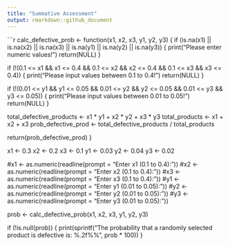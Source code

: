 ---
title: "Summative Assessment"
output: rmarkdown::github_document
---

```{r}
calc_defective_prob <- function(x1, x2, x3, y1, y2, y3) {
  if (is.na(x1) || is.na(x2) || is.na(x3) || is.na(y1) || is.na(y2) || is.na(y3)) {
    print("Please enter numeric values!")
    return(NULL)
  }
  
  if (!(0.1 <= x1 && x1 <= 0.4 && 0.1 <= x2 && x2 <= 0.4 && 0.1 <= x3 && x3 <= 0.4)) {
    print("Please input values between 0.1 to 0.4!")
    return(NULL)
  }
  
  if (!(0.01 <= y1 && y1 <= 0.05 && 0.01 <= y2 && y2 <= 0.05 && 0.01 <= y3 && y3 <= 0.05)) {
    print("Please input values between 0.01 to 0.05!")
    return(NULL)
  }
  
  total_defective_products <- x1 * y1 + x2 * y2 + x3 * y3
  total_products <- x1 + x2 + x3
  prob_defective_prod <- total_defective_products / total_products
  
  return(prob_defective_prod)
}

x1 <- 0.3
x2 <- 0.2
x3 <- 0.1
y1 <- 0.03
y2 <- 0.04
y3 <- 0.02

#x1 <- as.numeric(readline(prompt = "Enter x1 (0.1 to 0.4): "))
#x2 <- as.numeric(readline(prompt = "Enter x2 (0.1 to 0.4): "))
#x3 <- as.numeric(readline(prompt = "Enter x3 (0.1 to 0.4): "))
#y1 <- as.numeric(readline(prompt = "Enter y1 (0.01 to 0.05): "))
#y2 <- as.numeric(readline(prompt = "Enter y2 (0.01 to 0.05): "))
#y3 <- as.numeric(readline(prompt = "Enter y3 (0.01 to 0.05): "))


prob <- calc_defective_prob(x1, x2, x3, y1, y2, y3)

if (!is.null(prob)) {
  print(sprintf("The probability that a randomly selected product is defective is: %.2f%%", prob * 100))
}



